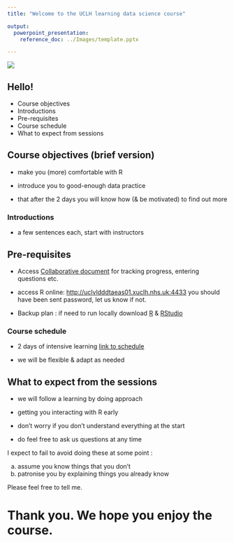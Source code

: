 ```yaml
---
title: "Welcome to the UCLH learning data science course"

output: 
  powerpoint_presentation:
    reference_doc: ../Images/template.pptx

---
```



![](../Images/UCLH-logo-colour-scaled.jpg)


## Hello!

- Course objectives
- Introductions
- Pre-requisites
- Course schedule
- What to expect from sessions

## Course objectives (brief version)

- make you (more) comfortable with R

- introduce you to good-enough data practice

- that after the 2 days you will know how (& be motivated) to find out more


### Introductions

- a few sentences each, start with instructors


## Pre-requisites


- Access [Collaborative document](https://nhs-my.sharepoint.com/:w:/g/personal/mei_bai_nhs_net/ERBkMbqA6QVAo6DOtqNxVfQBBBwvGvroM5yO3e_3Vy_Xtg?e=TIhNZt) for tracking progress, entering questions etc.   

- access R online: [http://uclvldddtaeas01.xuclh.nhs.uk:4433](http://uclvldddtaeas01.xuclh.nhs.uk:4433) you should have been sent password, let us know if not.   

- Backup plan : if need to run locally download [R](https://cran.r-project.org/) & [RStudio](https://www.rstudio.com/products/rstudio/download/#download)


### Course schedule

- 2 days of intensive learning [link to schedule](https://github.com/uclh-criu/learning-datascience/blob/master/Instructions/schedule.md)

- we will be flexible & adapt as needed


## What to expect from the sessions

- we will follow a learning by doing approach
- getting you interacting with R early

- don't worry if you don't understand everything at the start
- do feel free to ask us questions at any time


I expect to fail to avoid doing these at some point :

a) assume you know things that you don't
b) patronise you by explaining things you already know

Please feel free to tell me.


# Thank you. We hope you enjoy the course. 
